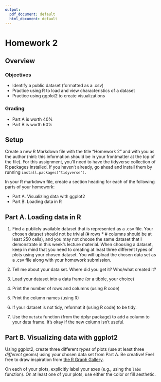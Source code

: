 ```yaml
---
output:
  pdf_document: default
  html_document: default
---
```

# Homework 2

## Overview

### Objectives

- Identify a public dataset (formatted as a .csv)
- Practice using R to load and view characteristics of a dataset
- Practice using ggplot2 to create visualizations

### Grading

- Part A is worth 40%
- Part B is worth 60%

## Setup

Create a new R Markdown file with the title "Homework 2" and with you as the author (hint: this information should be in your frontmatter at the top of the file).
For this assignment, you'll need to have the tidyverse collection of R packages installed.
If you haven't already, go ahead and install them by running `install.packages("tidyverse")`.

In your R markdown file, create a section heading for each of the following parts of your homework:

- Part A. Visualizing data with ggplot2
- Part B. Loading data in R

## Part A. Loading data in R

1. Find a publicly available dataset that is represented as a .csv file.
   Your chosen dataset should not be trivial (# rows * # columns should be at least 250 cells), and you may not choose the same dataset that I demonstrate in this week's lecture material.
   When choosing a dataset, keep in mind that you need to creating at least three different types of plots using your chosen dataset.
   You will upload the chosen data set as a .csv file along with your homework submission.

2. Tell me about your data set. Where did you get it? Who/what created it?

3. Load your dataset into a data frame (or a tibble, your choice)

4. Print the number of rows and columns (using R code)

5. Print the column names (using R)

6. If your dataset is not tidy, reformat it (using R code) to be tidy.

7. Use the `mutate` function (from the dplyr package) to add a column to your data frame. It's okay if the new column isn't useful.

## Part B. Visualizing data with ggplot2

Using ggplot2, create three different _types_ of plots (use at least three _different_ geoms) using your chosen data set from Part A.
Be creative!
Feel free to draw inspiration from [the R Graph Gallery](https://r-graph-gallery.com/).

On each of your plots, explicitly label your axes (e.g., using the `labs` function).
On at least one of your plots, use either the color or fill aesthetic.

